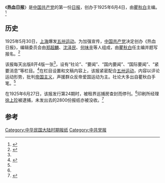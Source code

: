 {{About|[[中国共产党|中国共产党]]创办的首份日报|一个位于[[香港|香港]]的组织机构|热血时报}}

{{Infobox Newspaper
| name                = 热血日报
| image               = 
| caption             = 
| type                = [[日报|日报]]
| format              = 8开，4版<ref name="people1" />
| owners              = [[中国共产党|中国共产党]]
| publisher           = 
| editor              = 
| president           = 
| chiefeditor         = [[瞿秋白|瞿秋白]]
| assoceditor         = 
| foundation          = 1925年6月4日
| ceased publication  = 1925年6月27日
| political           = [[共产主义|共产主义]]
| language            = [[繁体中文|繁体中文]]
| price               = 铜元1枚
| headquarters        = [[上海市|上海市]][[浙江北路|浙江北路]][[华兴路|华兴路]]56号
| circulation         = 3万份（出版10期时）<ref name=guangming/>
| ISSN                = 
| website             = 
}}

《'''热血日报'''》是[[中国共产党|中国共产党]]的第一份[[日报|日报]]，创办于1925年6月4日，由[[瞿秋白|瞿秋白]]主编。<ref name=people1>{{cite web|title=党史上的今天 6月4日|url=http://cpc.people.com.cn/GB/64162/64165/82273/82277/index.html|publisher=人民网|accessdate=2015-06-04|archive-date=2019-09-03|archive-url=https://web.archive.org/web/20190903211121/http://cpc.people.com.cn/GB/64162/64165/82273/82277/index.html|dead-url=no}}</ref>

== 历史 ==
1925年5月30日，[[上海|上海]]爆发[[五卅运动|五卅运动]]。为加强宣传，[[中国共产党|中国共产党]]决定创办《热血日报》，编辑委员会由[[郑超麟|郑超麟]]、[[沈泽民|沈泽民]]、[[何味辛|何味辛]]等人组成，由[[瞿秋白|瞿秋白]]任主编并题写报名。<ref name=wenhui>{{cite news|author1=李婷|title=《热血日报》亮相五卅史料展|url=http://news.163.com/15/0603/04/AR5KM7R700014AED.html|accessdate=2015-06-04|agency=文汇报|date=2015年6月3日}}{{dead link|date=2018年3月 |bot=InternetArchiveBot |fix-attempted=yes }}</ref>

该报每天出版8开4版一张<ref name="people1" />，设有“社论”、“要闻”、“国内要闻”、“国际要闻”、“紧要消息”等栏目。<ref name=guangming>{{cite web|title=《热血日报》是中国共产党创办的首份日报|url=http://theory.gmw.cn/2011-07/05/content_2181180.htm|website=光明网|accessdate=2015-06-04|deadurl=yes|archiveurl=https://web.archive.org/web/20150428193633/http://theory.gmw.cn/2011-07/05/content_2181180.htm|archivedate=2015-04-28}}</ref>在栏目设置和文稿内容上，该报紧密配合[[五卅运动|五卅运动]]，内容以评论运动形势，批判[[帝国主义|帝国主义]]，声援群众反帝爱国运动为主。社论大多出自瞿秋白手笔。<ref name="wenhui" />

在1925年6月27日，该报发行第24期时，被租界巡捕房查封而停刊。<ref name="people1" />印刷所经理[[徐上珍|徐上珍]]被逮捕，未发出去的2800份报纸亦被没收。<ref>{{cite news|title=中国共产党最早的日报|url=http://www.smxdaily.com.cn/html/xbcf/2013/1/9/201301096402.html|accessdate=2015-06-04|agency=三门峡日报|date=2013年1月9日}}</ref>

== 参考 ==
<references/>

[[Category:中华民国大陆时期报纸|Category:中华民国大陆时期报纸]]
[[Category:中共党报|Category:中共党报]]